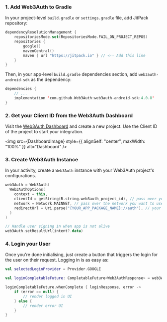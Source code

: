 
### 1. Add Web3Auth to Gradle

In your project-level `build.gradle` or `settings.gradle` file, add JitPack repository:

```kotlin
dependencyResolutionManagement {
    repositoriesMode.set(RepositoriesMode.FAIL_ON_PROJECT_REPOS)
    repositories {
        google()
        mavenCentral()
        maven { url "https://jitpack.io" } // <-- Add this line
    }
}
```

Then, in your app-level `build.gradle` dependencies section, add `web3auth-android-sdk` as the dependency:

```kotlin
dependencies {
    // ...
    implementation 'com.github.Web3Auth:web3auth-android-sdk:4.0.8'
}
```

### 2. Get your Client ID from the Web3Auth Dashboard

Visit the [Web3Auth Dashboard](https://dashboard.web3auth.io) and create a new project. Use the Client ID of the project to start your integration.

<img src={DashboardImage} style={{ alignSelf: "center", maxWidth: "100%" }} alt="Dashboard" />

### 3. Create Web3Auth Instance

In your activity, create a `Web3Auth` instance with your Web3Auth project's configurations.

```kotlin
web3Auth = Web3Auth(
  Web3AuthOptions(
    context = this,
    clientId = getString(R.string.web3auth_project_id), // pass over your Web3Auth Client ID from Developer Dashboard
    network = Network.MAINNET, // pass over the network you want to use (MAINNET or TESTNET or CYAN or AQUA )
    redirectUrl = Uri.parse("{YOUR_APP_PACKAGE_NAME}://auth"), // your app's redirect URL
  )
)

// Handle user signing in when app is not alive
web3Auth.setResultUrl(intent?.data)
```

### 4. Login your User

Once you're done initialising, just create a button that triggers the login for the user on their request. Logging in is as easy as:

```kotlin
val selectedLoginProvider = Provider.GOOGLE

val loginCompletableFuture: CompletableFuture<Web3AuthResponse> = web3Auth.login(LoginParams(selectedLoginProvider))

loginCompletableFuture.whenComplete { loginResponse, error ->
    if (error == null) {
        // render logged in UI
    } else {
        // render error UI
    }
}
```
